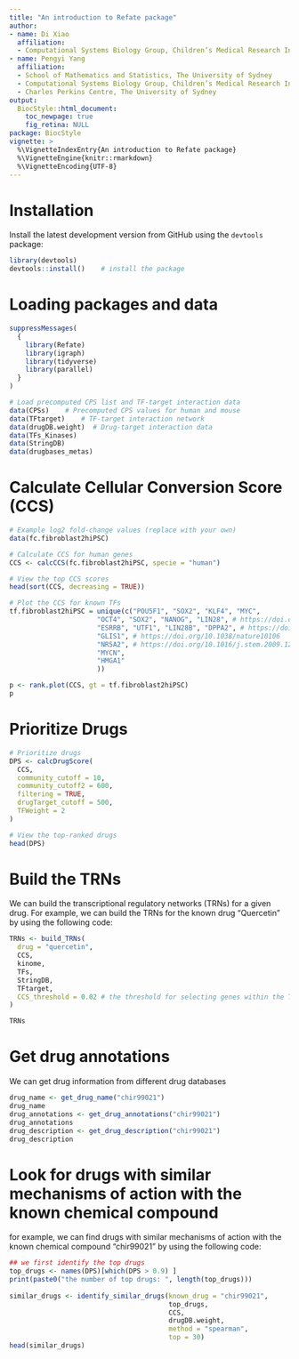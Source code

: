 ```yaml
---
title: "An introduction to Refate package"
author:
- name: Di Xiao
  affiliation:
  - Computational Systems Biology Group, Children’s Medical Research Institute, Faculty of Medicine and Health, The University of Sydney
- name: Pengyi Yang
  affiliation:
  - School of Mathematics and Statistics, The University of Sydney
  - Computational Systems Biology Group, Children’s Medical Research Institute, Faculty of Medicine and Health, The University of Sydney
  - Charles Perkins Centre, The University of Sydney
output:
  BiocStyle::html_document:
    toc_newpage: true
    fig_retina: NULL
package: BiocStyle
vignette: >
  %\VignetteIndexEntry{An introduction to Refate package}
  %\VignetteEngine{knitr::rmarkdown}
  %\VignetteEncoding{UTF-8}
---
```


# Installation

Install the latest development version from GitHub using the `devtools` package:

```r
library(devtools)
devtools::install()    # install the package
```

# Loading packages and data
```r
suppressMessages(
  {
    library(Refate)
    library(igraph)
    library(tidyverse)
    library(parallel)
  }
)

# Load precomputed CPS list and TF-target interaction data
data(CPSs)    # Precomputed CPS values for human and mouse
data(TFtarget)    # TF-target interaction network
data(drugDB.weight)  # Drug-target interaction data
data(TFs_Kinases)
data(StringDB)
data(drugbases_metas)
```

# Calculate Cellular Conversion Score (CCS)
```r
# Example log2 fold-change values (replace with your own)
data(fc.fibroblast2hiPSC)

# Calculate CCS for human genes
CCS <- calcCCS(fc.fibroblast2hiPSC, specie = "human")

# View the top CCS scores
head(sort(CCS, decreasing = TRUE))

# Plot the CCS for known TFs
tf.fibroblast2hiPSC = unique(c("POU5F1", "SOX2", "KLF4", "MYC", 
                      "OCT4", "SOX2", "NANOG", "LIN28", # https://doi.org/10.1126/science.1151526
                      "ESRRB", "UTF1", "LIN28B", "DPPA2", # https://doi.org/10.1016/j.cell.2012.08.023
                      "GLIS1", # https://doi.org/10.1038/nature10106
                      "NR5A2", # https://doi.org/10.1016/j.stem.2009.12.009
                      "MYCN",
                      "HMGA1"
                      ))

p <- rank.plot(CCS, gt = tf.fibroblast2hiPSC)
p
```

# Prioritize Drugs
```r

# Prioritize drugs
DPS <- calcDrugScore(
  CCS,
  community_cutoff = 10,
  community_cutoff2 = 600,
  filtering = TRUE,
  drugTarget_cutoff = 500,
  TFWeight = 2
)

# View the top-ranked drugs
head(DPS)

```


# Build the TRNs
We can build the transcriptional regulatory networks (TRNs) for a given drug. For example, we can build the TRNs for the known drug "Quercetin" by using the following code:

```r
TRNs <- build_TRNs(
  drug = "quercetin", 
  CCS, 
  kinome, 
  TFs, 
  StringDB, 
  TFtarget, 
  CCS_threshold = 0.02 # the threshold for selecting genes within the TRN
)

TRNs

```

# Get drug annotations
We can get drug information from different drug databases

```r
drug_name <- get_drug_name("chir99021")
drug_name 
drug_annotations <- get_drug_annotations("chir99021")
drug_annotations
drug_description <- get_drug_description("chir99021")
drug_description
```

# Look for drugs with similar mechanisms of action with the known chemical compound
for example, we can find drugs with similar mechanisms of action with the known chemical compound "chir99021" by using the following code:

```r
## we first identify the top drugs
top_drugs <- names(DPS)[which(DPS > 0.9) ]
print(paste0("the number of top drugs: ", length(top_drugs)))
  
similar_drugs <- identify_similar_drugs(known_drug = "chir99021",
                                        top_drugs,
                                        CCS,
                                        drugDB.weight,
                                        method = "spearman",
                                        top = 30)
head(similar_drugs)
```


